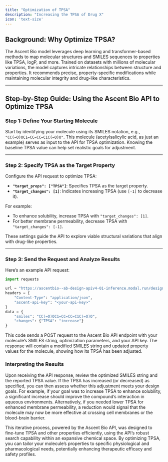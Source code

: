 ```yaml
---
title: "Optimization of TPSA"
description: "Increasing the TPSA of Drug X"
icon: 'text-size'
---
```


## Background: Why Optimize TPSA?

The Ascent Bio model leverages deep learning and transformer-based methods to map molecular structures and SMILES sequences to properties like TPSA, logP, and more. Trained on datasets with millions of molecular variations, the model captures intricate relationships between structure and properties. It recommends precise, property-specific modifications while maintaining molecular integrity and drug-like characteristics.

<Card
        title="More about TPSA"
        icon="book"
        horizontal="true"
        href="/api-reference/properties#tpsa"
        ></Card>


---

## Step-by-Step Guide: Using the Ascent Bio API to Optimize TPSA

### Step 1: Define Your Starting Molecule

Start by identifying your molecule using its SMILES notation, e.g., `"CC(=O)OC1=CC=CC=C1C(=O)O"`. This molecule (acetylsalicylic acid, as just an example) serves as input to the API for TPSA optimization. Knowing the baseline TPSA value can help set realistic goals for adjustment.

---

### Step 2: Specify TPSA as the Target Property

Configure the API request to optimize TPSA:

- **`"target_props": ["TPSA"]`**: Specifies TPSA as the target property.
- **`"target_changes": [1]`**: Indicates increasing TPSA (use `[-1]` to decrease it).

For example:
- To enhance solubility, increase TPSA with `"target_changes": [1]`.
- For better membrane permeability, decrease TPSA with `"target_changes": [-1]`.

These settings guide the API to explore viable structural variations that align with drug-like properties.

---

### Step 3: Send the Request and Analyze Results

Here’s an example API request:

```python
import requests

url = "https://ascentbio--ab-design-apiv4-01-inference.modal.run/design"
headers = {
    "Content-Type": "application/json",
    "ascent-api-key": "<your-api-key>"
}
data = {
    "smiles": "CC(=O)OC1=CC=CC=C1C(=O)O",
    "changes": {"TPSA": "increase"}
}

```

This code sends a POST request to the Ascent Bio API endpoint with your molecule’s SMILES string, optimization parameters, and your API key. The response will contain a modified SMILES string and updated property values for the molecule, showing how its TPSA has been adjusted.

### Interpreting the Results
Upon receiving the API response, review the optimized SMILES string and the reported TPSA value. If the TPSA has increased (or decreased) as specified, you can then assess whether this adjustment meets your design goals. For example, if your goal was to increase TPSA to enhance solubility, a significant increase should improve the compound’s interaction in aqueous environments. Alternatively, if you needed lower TPSA for enhanced membrane permeability, a reduction would signal that the molecule may now be more effective at crossing cell membranes or the blood-brain barrier.

This iterative process, powered by the Ascent Bio API, was designed to fine-tune TPSA and other properties efficiently, using the API’s robust search capability within an expansive chemical space. By optimizing TPSA, you can tailor your molecule’s properties to specific physiological and pharmacological needs, potentially enhancing therapeutic efficacy and safety profiles.